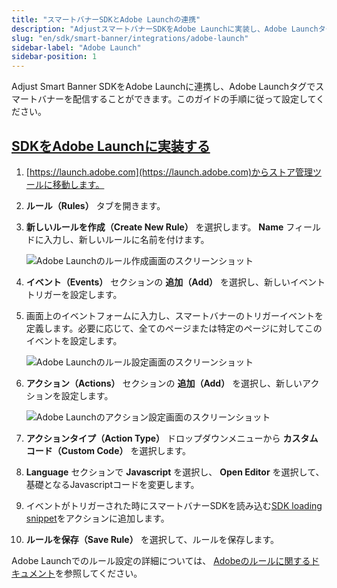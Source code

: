```yaml
---
title: "スマートバナーSDKとAdobe Launchの連携"
description: "AdjustスマートバナーSDKをAdobe Launchに実装し、Adobe Launchタグでスマートバナーを配信できます。"
slug: "en/sdk/smart-banner/integrations/adobe-launch"
sidebar-label: "Adobe Launch"
sidebar-position: 1
---
```

Adjust Smart Banner SDKをAdobe Launchに連携し、Adobe Launchタグでスマートバナーを配信することができます。このガイドの手順に従って設定してください。

[SDKをAdobe Launchに実装する](integrate-the-sdk-in-adobe-launch)
----------------------------------------------------------

1. [https://launch.adobe.com](https://launch.adobe.com)からストア管理ツールに移動します。

2. **ルール（Rules）** タブを開きます。

3. **新しいルールを作成（Create New Rule）** を選択します。 **Name** フィールドに入力し、新しいルールに名前を付けます。

   ![Adobe Launchのルール作成画面のスクリーンショット](@images/smart-banner-sdk/adobe-launch/1-create-rule.png)
4. **イベント（Events）** セクションの **追加（Add）** を選択し、新しいイベントトリガーを設定します。

5. 画面上のイベントフォームに入力し、スマートバナーのトリガーイベントを定義します。必要に応じて、全てのページまたは特定のページに対してこのイベントを設定します。

   ![Adobe Launchのルール設定画面のスクリーンショット](@images/smart-banner-sdk/adobe-launch/2-trigger-event.png)
6. **アクション（Actions）** セクションの **追加（Add）** を選択し、新しいアクションを設定します。

   ![Adobe Launchのアクション設定画面のスクリーンショット](@images/smart-banner-sdk/adobe-launch/3-action-setup.png)
7. **アクションタイプ（Action Type）** ドロップダウンメニューから **カスタムコード（Custom Code）** を選択します。

8. **Language** セクションで **Javascript** を選択し、 **Open Editor** を選択して、基礎となるJavascriptコードを変更します。

9. イベントがトリガーされた時にスマートバナーSDKを読み込む[SDK loading snippet](/en/sdk/smart-banner#using-a-cdn)をアクションに追加します。

10. **ルールを保存（Save Rule）** を選択して、ルールを保存します。

Adobe Launchでのルール設定の詳細については、 [Adobeのルールに関するドキュメント](https://experienceleague.adobe.com/docs/experience-platform/tags/ui/rules.html)を参照してください。

